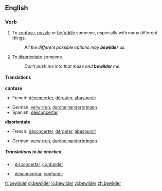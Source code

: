 ==English==

===Verb===
{{en-verb}}

# {{transitive}} To [[confuse]], [[puzzle]] or [[befuddle]] someone, especially with many different things.
#:''All the different possible options may '''bewilder''' us.''
# {{transitive}} To [[disorientate]] someone.
#:''Don't push me into that maze and '''bewilder''' me.''
====Translations====
'''confuse'''
{{top}}
*French: [[déconcerter]], [[dérouter]], [[abasourdir]]
{{mid}}
*German: [[verwirren]], [[durcheinanderbringen]]
*Spanish: [[desconcertar]]
{{bottom}}

'''disorientate'''
{{top}}
*French: [[déconcerter]], [[dérouter]], [[abasourdir]]
{{mid}}
*German: [[verwirren]], [[durcheinanderbringen]]
{{bottom}}

=====Translations to be checked=====
{{checktrans}}
*{{ttbc|Interlingua}}: [[disconcertar]], [[confunder]] 
*{{ttbc|Spanish}}: [[desconcertar]], [[confundir]]

[[fr:bewilder]]
[[gl:bewilder]]
[[io:bewilder]]
[[vi:bewilder]]
[[zh:bewilder]]